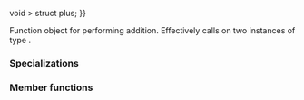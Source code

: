 {{cpp/title|plus}}
{{cpp/utility/functional/navbar}}
{{dcl begin}}
{{dcl header|functional}}
{{dcl rev begin}}
{{dcl|until=c++14|
template&lt; class T &gt;
struct plus;
}}
{{dcl|since=c++14|
template&lt; class T {{=}} void &gt;
struct plus;
}}
{{dcl rev end}}
{{dcl end}}

Function object for performing addition. Effectively calls {{c|operator+}} on two instances of type {{tt|T}}.

===Specializations===
{{rev begin}}
{{rev|since=c++14|
The standard library provides a specialization of {{tt|std::plus}} when {{tt|T}} is not specified, which leaves the parameter types and return type to be deduced.
{{dsc begin}}
{{dsc inc|cpp/utility/functional/dsc plus_void}}
{{dsc end}}
}}
{{rev end}}

{{cpp/utility/functional/member types|result=T|arg1=T|arg2=T}}

===Member functions===
{{dsc begin}}
{{dsc inc|cpp/utility/functional/plus/dsc operator()}}
{{dsc end}}

{{member|{{small|std::plus::}}operator()|2=
{{dcl begin}}
{{dcla|constexpr=c++14|1=
T operator()( const T&amp; lhs, const T&amp; rhs ) const;
}}
{{dcl end}}

Returns the sum of {{c|lhs}} and {{c|rhs}}.

===Parameters===
{{par begin}}
{{par|lhs, rhs|values to sum}}
{{par end}}

===Return value===
The result of {{c|lhs + rhs}}.

{{cpp/impldef exception}}

===Possible implementation===
{{eq fun|1=
constexpr T operator()(const T&amp; lhs, const T&amp; rhs) const 
{
    return lhs + rhs;
}
}}
}}

{{langlinks|de|es|fr|it|ja|pt|ru|zh}}